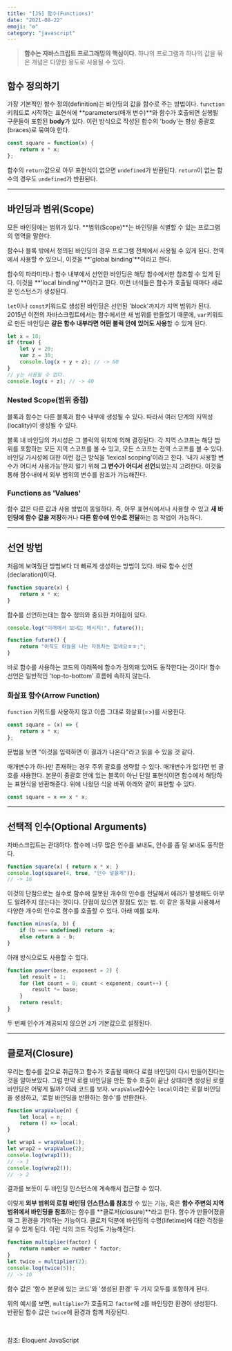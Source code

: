 ```yaml
---
title: "[JS] 함수(Functions)"
date: "2021-08-22"
emoji: "⚙️"
category: "javascript"
---
```


> **함수는 자바스크립트 프로그래밍의 핵심이다.** 하나의 프로그램과 하나의 값을 묶은 개념은 다양한 용도로 사용될 수 있다.

## 함수 정의하기
가장 기본적인 함수 정의(definition)는 바인딩의 값을 함수로 주는 방법이다. `function` 키워드로 시작하는 표현식에 **parameters(매개 변수)**와 함수가 호출되면 실행될 구문들이 포함된 **body**가 있다.
이런 방식으로 작성된 함수의 'body'는 항상 중괄호(braces)로 묶여야 한다.
```js
const square = function(x) {
    return x * x;
};
```
함수의 `return`값으로 아무 표현식이 없으면 `undefined`가 반환된다. `return`이 없는 함수의 경우도 `undefined`가 반환된다.
***
## 바인딩과 범위(Scope)
모든 바인딩에는 범위가 있다. **범위(Scope)**는 바인딩을 식별할 수 있는 프로그램의 영역을 말한다.

함수나 블록 밖에서 정의된 바인딩의 경우 프로그램 전체에서 사용될 수 있게 된다. 전역에서 사용할 수 있으니, 이것을 **'global binding'**이라고 한다.

함수의 파라미터나 함수 내부에서 선언한 바인딩은 해당 함수에서만 참조할 수 있게 된다. 이것을 **'local binding'**이라고 한다. 이런 녀석들은 함수가 호출될 때마다 새로운 인스턴스가 생성된다.

`let`이나 `const`키워드로 생성된 바인딩은 선언된 'block'까지가 지역 범위가 된다. 
2015년 이전의 자바스크립트에서는 함수에서만 새 범위를 만들었기 때문에, `var`키워드로 만든 바인딩은 **같은 함수 내부라면 어떤 블럭 안에 있어도 사용**할 수 있게 된다.
```js
let x = 10;
if (true) {
    let y = 20;
    var z = 30;
    console.log(x + y + z); // -> 60
}
// y는 사용될 수 없다.
console.log(x + z); // -> 40
```

### Nested Scope(범위 중첩)
블록과 함수는 다른 블록과 함수 내부에 생성될 수 있다. 따라서 여러 단계의 지역성(locality)이 생성될 수 있다. 

블록 내 바인딩의 가시성은 그 블럭의 위치에 의해 결정된다. 각 지역 스코프는 해당 범위를 포함하는 모든 지역 스코프를 볼 수 있고, 모든 스코프는 전역 스코프를 볼 수 있다.
바인딩 가시성에 대한 이런 접근 방식을 'lexical scoping'이라고 한다. '내가 사용할 변수가 어디서 사용가능'한지 알기 위해 **그 변수가 어디서 선언**되었는지 고려한다.
이것을 통해 함수내에서 외부 범위의 변수를 참조가 가능해진다.

### Functions as 'Values'
함수 값은 다른 값과 사용 방법이 동일하다. 즉, 아무 표현식에서나 사용할 수 있고 **새 바인딩에 함수 값을 저장**하거나 **다른 함수에 인수로 전달**하는 등 작업이 가능하다.
***
## 선언 방법
처음에 보여줬던 방법보다 더 빠르게 생성하는 방법이 있다. 바로 함수 선언(declaration)이다.
```js
function square(x) {
    return x * x;
}
```
함수를 선언하는데는 함수 정의와 중요한 차이점이 있다. 

```js
console.log("미래에서 보내는 메시지:", future());

function future() {
    return "아직도 하늘을 나는 자동차는 없네요ㅎㅎ;";
}
```
바로 함수를 사용하는 코드의 아래쪽에 함수가 정의돼 있어도 동작한다는 것이다! 함수 선언은 일반적인 'top-to-bottom' 흐름에 속하지 않는다.

### 화살표 함수(Arrow Function)
`function` 키워드를 사용하지 않고 이름 그대로 화살표(=>)를 사용한다.
```js
const square = (x) => {
    return x * x;
};
```
문법을 보면 "이것을 입력하면 이 결과가 나온다"라고 읽을 수 있을 것 같다.

매개변수가 하나만 존재하는 경우 주위 괄호를 생략할 수 있다. 매개변수가 없다면 빈 괄호를 사용한다.
본문이 중괄호 안에 있는 블록이 아닌 단일 표현식이면 함수에서 해당하는 표현식을 반환해준다. 위에 나왔던 식을 바꿔 아래와 같이 표현할 수 있다.
```js
const square = x => x * x;
```
***
## 선택적 인수(Optional Arguments)
자바스크립트는 관대하다. 함수에 너무 많은 인수를 보내도, 인수를 좀 덜 보내도 동작한다.
```js
function square(x) { return x * x; }
console.log(square(4, true, "인수 넣을게"));
// -> 16
```
이것의 단점으로는 실수로 함수에 잘못된 개수의 인수를 전달해서 에러가 발생해도 아무도 알려주지 않는다는 것이다.
단점이 있으면 장점도 있는 법. 이 같은 동작을 사용해서 다양한 개수의 인수로 함수를 호출할 수 있다. 아래 예를 보자.
```js
function minus(a, b) {
    if (b === undefined) return -a;
    else return a - b;
}
```
아래 방식으로도 사용할 수 있다.
```js
function power(base, exponent = 2) {
    let result = 1;
    for (let count = 0; count < exponent; count++) {
        result *= base;
    }
    return result;
}
```
두 번째 인수가 제공되지 않으면 `2`가 기본값으로 설정된다.
***
## 클로저(Closure)
우리는 함수를 값으로 취급하고 함수가 호출될 때마다 로컬 바인딩이 다시 만들어진다는 것을 알아보았다.
그럼 만약 로컬 바인딩을 만든 함수 호출이 끝난 상태라면 생성된 로컬 바인딩은 어떻게 될까? 아래 코드를 보자. 
`wrapValue`함수는 `local`이라는 로컬 바인딩을 생성하고, '로컬 바인딩을 반환하는 함수'를 반환한다.
```js
function wrapValue(n) {
    let local = n;
    return () => local;
}

let wrap1 = wrapValue(1);
let wrap2 = wrapValue(2);
console.log(wrap1());
// -> 1
console.log(wrap2());
// -> 2
```
결과를 보듯이 두 바인딩 인스턴스에 계속해서 접근할 수 있다.

이렇게 **외부 범위의 로컬 바인딩 인스턴스를 참조**할 수 있는 기능, 혹은 **함수 주변의 지역 범위에서 바인딩을 참조**하는 함수를 **클로저(closure)**라고 한다.
함수가 만들어졌을 때 그 환경을 기억하는 기능이다. 클로저 덕분에 바인딩의 수명(lifetime)에 대한 걱정을 덜 수 있게 된다. 이런 식의 코드 작성도 가능해진다.
```js
function multiplier(factor) {
    return number => number * factor;
}
let twice = multiplier(2);
console.log(twice(5));
// -> 10
```
함수 값은 '함수 본문에 있는 코드'와 '생성된 환경' 두 가지 모두를 포함하게 된다.

위의 예시를 보면, `multiplier`가 호출되고 `factor`에 `2`를 바인딩한 환경이 생성된다. 반환된 함수 값은 `twice`에 환경과 함께 저장된다.

<br/>

참조: Eloquent JavaScript